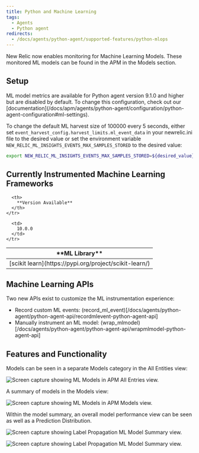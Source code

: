 ```yaml
---
title: Python and Machine Learning
tags:
  - Agents
  - Python agent
redirects:
  - /docs/agents/python-agent/supported-features/python-mlops
---
```



New Relic now enables monitoring for Machine Learning Models.  These monitored ML models can be found in the APM in the Models section.

## Setup

<Callout variant="tip">
  ML model metrics are available for Python agent version 9.1.0 and higher but are disabled by default. To change this configuration, check out our [documentation](/docs/apm/agents/python-agent/configuration/python-agent-configuration#ml-settings).
</Callout>

To change the default ML harvest size of 100000 every 5 seconds, either set `event_harvest_config.harvest_limits.ml_event_data` in your newrelic.ini file to the desired value or set the environment variable `NEW_RELIC_ML_INSIGHTS_EVENTS_MAX_SAMPLES_STORED` to the desired value:

```bash
export NEW_RELIC_ML_INSIGHTS_EVENTS_MAX_SAMPLES_STORED=${desired_value}
```

## Currently Instrumented Machine Learning Frameworks

<table>
  <thead>
    <tr>
      <th>
        **ML Library**
      </th>

      <th>
        **Version Available**
      </th>
    </tr>
  </thead>

  <tbody>
    <tr>
      <td>
        [scikit learn](https://pypi.org/project/scikit-learn/)
      </td>

      <td>
        10.0.0
      </td>
    </tr>
  </tbody>
</table>


## Machine Learning APIs

Two new APIs exist to customize the ML instrumentation experience:

<ul>
  <li>Record custom ML events: (record_ml_event)[/docs/agents/python-agent/python-agent-api/recordmlevent-python-agent-api]</li>
  <li>Manually instrument an ML model: (wrap_mlmodel)[/docs/agents/python-agent/python-agent-api/wrapmlmodel-python-agent-api]</li>
</ul>


## Features and Functionality

Models can be seen in a separate Models category in the All Entities view:

<img
  title="python-ml-APM-All-Entities.png"
  alt="Screen capture showing ML Models in APM All Entries view."
  src={allEntities}
/>

A summary of models in the Models view:

<img
  title="python-ml-APM-models-view.png"
  alt="Screen capture showing ML Models in APM Models view."
  src={modelsView}
/>

Within the model summary, an overall model performance view can be seen as well as a Prediction Distribution.

<img
  title="python-ml-APM-model-summary-view1.png"
  alt="Screen capture showing Label Propagation ML Model Summary view."
  src={modelSummary1}
/>

<img
  title="python-ml-APM-model-summary-view2.png"
  alt="Screen capture showing Label Propagation ML Model Summary view."
  src={modelSummary2}
/>


